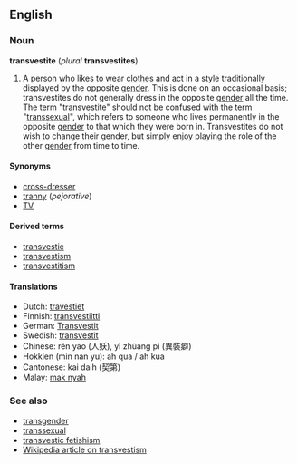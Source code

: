 ==English==
===Noun===
'''transvestite''' (''plural'' '''transvestites''')

#A person who likes to wear [[clothes]] and act in a style traditionally displayed by the opposite [[gender]]. This is done on an occasional basis; transvestites do not generally dress in the opposite [[gender]] all the time. The term "transvestite" should not be confused with the term "[[transsexual]]", which refers to someone who lives permanently in the opposite [[gender]] to that which they were born in. Transvestites do not wish to change their gender, but simply enjoy playing the role of the other [[gender]] from time to time.
<!--
#A '''transvestite''' is a person who voluntarily wears clothes of a gender that is not the gender assigned (usually) at birth or the gender a person currently lives in. Usually, but not exclusively, the term refers to male bodied and/or male identified persons.<br/><br/>However, the words transvestitism and transvestite have many often conflicting connotations. For a discussion of the history and current usage of the term transvestite, see [[w:transvestitism]].<br/><br/>Transvestites and transvestite behaviour are part of [[transgender]]. Transvestites do not cross-dress for primary sexual reasons; cross-dressing primary for sexual reasons is called transvestic fetishism.
-->

====Synonyms====
*[[cross-dresser]]
*[[tranny]] (''pejorative'')
*[[TV]]

====Derived terms====
*[[transvestic]]
*[[transvestism]]
*[[transvestitism]]

====Translations====
*Dutch: [[travestiet]]
*Finnish: [[transvestiitti]]
*German: [[Transvestit]]
*Swedish: [[transvestit]]
*Chinese: rén yāo (人妖), yì zhūang pì (異裝癖)
*Hokkien (min nan yu): ah qua / ah kua
*Cantonese: kai daih (契第) 
*Malay: [[mak nyah]]

===See also===
*[[transgender]]
*[[transsexual]]
*[[transvestic fetishism]]
*[[w:Transvestism|Wikipedia article on transvestism]]